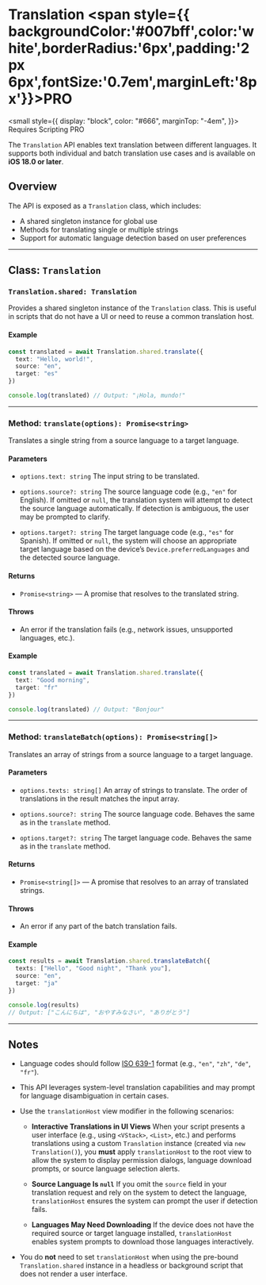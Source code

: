 # Translation <span style={{ backgroundColor:'#007bff',color:'white',borderRadius:'6px',padding:'2px 6px',fontSize:'0.7em',marginLeft:'8px'}}>PRO</span>

<small
  style={{
    display: "block",
    color: "#666",
    marginTop: "-4em",
  }}>
  Requires Scripting PRO
</small>

The `Translation` API enables text translation between different languages. It supports both individual and batch translation use cases and is available on **iOS 18.0 or later**.

## Overview

The API is exposed as a `Translation` class, which includes:

* A shared singleton instance for global use
* Methods for translating single or multiple strings
* Support for automatic language detection based on user preferences

---

## Class: `Translation`

### `Translation.shared: Translation`

Provides a shared singleton instance of the `Translation` class. This is useful in scripts that do not have a UI or need to reuse a common translation host.

#### Example

```ts
const translated = await Translation.shared.translate({
  text: "Hello, world!",
  source: "en",
  target: "es"
})

console.log(translated) // Output: "¡Hola, mundo!"
```

---

### Method: `translate(options): Promise<string>`

Translates a single string from a source language to a target language.

#### Parameters

* `options.text: string`
  The input string to be translated.

* `options.source?: string`
  The source language code (e.g., `"en"` for English). If omitted or `null`, the translation system will attempt to detect the source language automatically. If detection is ambiguous, the user may be prompted to clarify.

* `options.target?: string`
  The target language code (e.g., `"es"` for Spanish). If omitted or `null`, the system will choose an appropriate target language based on the device’s `Device.preferredLanguages` and the detected source language.

#### Returns

* `Promise<string>` — A promise that resolves to the translated string.

#### Throws

* An error if the translation fails (e.g., network issues, unsupported languages, etc.).

#### Example

```ts
const translated = await Translation.shared.translate({
  text: "Good morning",
  target: "fr"
})

console.log(translated) // Output: "Bonjour"
```

---

### Method: `translateBatch(options): Promise<string[]>`

Translates an array of strings from a source language to a target language.

#### Parameters

* `options.texts: string[]`
  An array of strings to translate. The order of translations in the result matches the input array.

* `options.source?: string`
  The source language code. Behaves the same as in the `translate` method.

* `options.target?: string`
  The target language code. Behaves the same as in the `translate` method.

#### Returns

* `Promise<string[]>` — A promise that resolves to an array of translated strings.

#### Throws

* An error if any part of the batch translation fails.

#### Example

```ts
const results = await Translation.shared.translateBatch({
  texts: ["Hello", "Good night", "Thank you"],
  source: "en",
  target: "ja"
})

console.log(results)
// Output: ["こんにちは", "おやすみなさい", "ありがとう"]
```

---

## Notes

* Language codes should follow [ISO 639-1](https://en.wikipedia.org/wiki/List_of_ISO_639-1_codes) format (e.g., `"en"`, `"zh"`, `"de"`, `"fr"`).
* This API leverages system-level translation capabilities and may prompt for language disambiguation in certain cases.

* Use the `translationHost` view modifier in the following scenarios:

  * **Interactive Translations in UI Views**
    When your script presents a user interface (e.g., using `<VStack>`, `<List>`, etc.) and performs translations using a custom `Translation` instance (created via `new Translation()`), you **must** apply `translationHost` to the root view to allow the system to display permission dialogs, language download prompts, or source language selection alerts.

  * **Source Language Is `null`**
    If you omit the `source` field in your translation request and rely on the system to detect the language, `translationHost` ensures the system can prompt the user if detection fails.

  * **Languages May Need Downloading**
    If the device does not have the required source or target language installed, `translationHost` enables system prompts to download those languages interactively.

* You do **not** need to set `translationHost` when using the pre-bound `Translation.shared` instance in a headless or background script that does not render a user interface.
